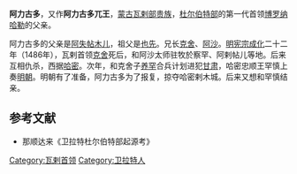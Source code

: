 '''阿力古多'''，又作'''阿力古多兀王'''，[[蒙古|蒙古]][[瓦剌部|瓦剌部]][[贵族|贵族]]，[[杜尔伯特部_(绰罗斯氏)|杜尔伯特部]]的第一代首领[[博罗纳哈勒|博罗纳哈勒]]的父亲。

阿力古多的父亲是[[阿失帖木儿|阿失帖木儿]]，祖父是[[也先|也先]]。兄长[[克舍|克舍]]、[[阿沙|阿沙]]。[[明宪宗|明宪宗]][[成化|成化]]二十二年（1486年），瓦剌首领[[克舍|克舍]]死后，和阿沙太师驻牧於察罕、阿剌帖儿等地。后来互相仇杀，西据[[哈密|哈密]]。次年，和克舍子[[养罕|养罕]]合兵计划进犯[[甘肃|甘肃]]，哈密忠顺王罕慎上奏[[明朝|明朝]]。明朝有了准备，阿力古多为了报复，掠夺哈密剌木城。后来又想和罕慎结亲。

== 参考文献 ==
* 那顺达来《卫拉特杜尔伯特部起源考》 

[[Category:瓦剌首领|Category:瓦剌首领]]
[[Category:卫拉特人|Category:卫拉特人]]